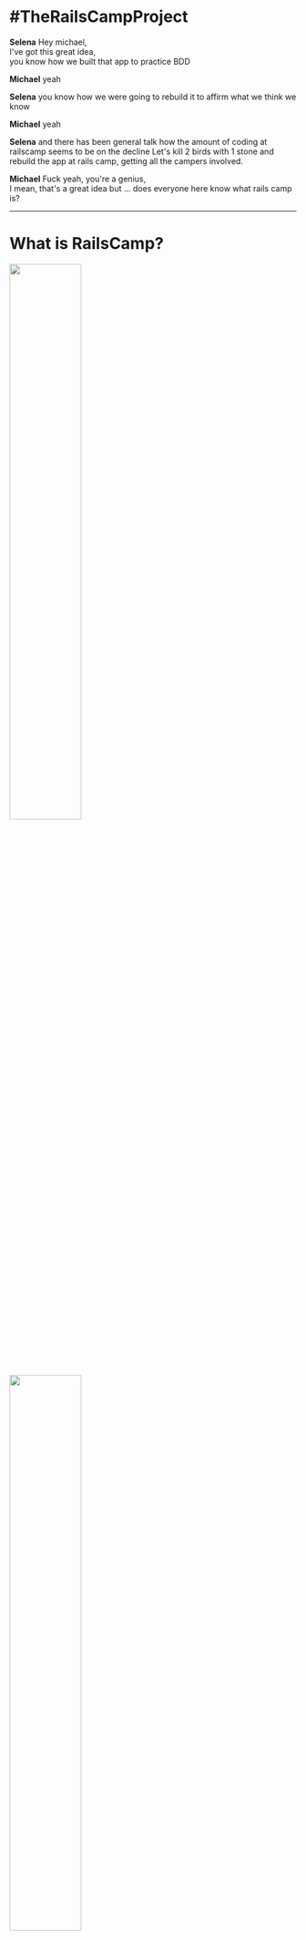 
<Head>
  <title>Rails Camp 24 - Hobart Woodfield</title>
</Head>


# #TheRailsCampProject

<Notes>

**Selena** Hey michael,  
I've got this great idea,  
you know how we built that app to practice BDD  

**Michael** yeah  

**Selena** you know how we were going to rebuild it to affirm what we think we
know

**Michael** yeah

**Selena** and there has been general talk how the amount of coding at
railscamp seems to be on the decline  Let's kill 2 birds with 1 stone and
rebuild the app at rails camp, getting all the campers involved.

**Michael** Fuck yeah, you're a genius,  
I mean, that's a great idea but ... does everyone here know what rails camp is?

</Notes>

---


# What is RailsCamp?

<img width="50%" src='./images/rails_camp_nort_pine_lodge.jpg' />
<img width="50%" src='./images/rails_camp_qld_hall.jpg' />

<Notes>

**Selena**

What is Rails Camp? Great question.

Think back to your high school days. It's like a high school camp.

Bunk beds in the bush out in the middle of nowhere, often with one or two
outdoor activities - like flying fox, canoeing or hikes

Being in the middle of nowhere, there's often no internet

Sounds a bit a funny - a bunch of developers who get together and go camping
without internet

But the general idea is that people bring along their computers and a project
to work

No internet encourages people to collaborate and work through problems together

</Notes>

---


# What happens at RailsCamp?

<img width="100%" src='./images/rails_camp_qld_build_stitched.jpg' />

<Notes>

**Michael**

opportunity to build, learn or teach something

runs around 2 times a year

The last one was in Camp Woodfield in the hills of Hobart end of November last year

</Notes>

---


# We love rails camp!

<Notes>

**Michael**

We are super passionate about coding

rails camp gives us an opportunity to spend undivided time on something we love
doing, we are passionate about - writing code

no kids, no preparing food, no distractions

just time to learn stuff, practice skills and share ideas with fellow
developers

I have been to over 10 rails camps and each time I come back rejuvenated from a
coding skill perspective

a bit like a meditation retreat but with code

It is also a huge opportunity to collaborate with a diverse group of developers

from juniors and people doing coder camp intensives who will be looking for
jobs in 6 months

to Tech leaders of banks and their insights

**basically: **code, sleep, eat, repeat!

</Notes>

---


# What we set out to do?

<Notes>

**Selena**

That's right!

And although we're super excited about being able to get away and just code for 4
days straight, not everyone shares the same view.

Two camps ago there were a lot of people who didn't write any
code, which I personally think is a wasted opportunity.

I remember when I was starting out, learning to code. I didn't want to miss any opportunity
to code - especially when there was an opportunity to code with industry experts!

After that camp, there was a lot of talk in the ruby community about the
gradual decline of coding at rails camps and a number of people seemed
generally unhappy about it. But no one seemed to have an idea of how to resolve
it

As we mentioned at the start of this presentation, Michael and I have been coding quite a bit
in our own time to try and better understand the testing processes we implement in our day job at Fresho!

The best way to understand code is to write code! So we built a game using Rails/React frameworks
And we always intended to rebuild it 3 or 4 times

</Notes>

---


<img width="700" src='https://s3-ap-southeast-2.amazonaws.com/failure-driven-blog/railscamp-24-woodfield-hobart/commit_01_jess_brown_85e0a9dde4d.gif' />

<Notes>

[SLIDE] Jess

**Selena**

But with morning coffee one day and a sudden strike of genius - I had the idea to take the project to Rails Camp
and run through it, trippling with all teh campers.

After-all, the highest level of understanding is to be able to teach someone else and have
them understand what your talking about.

Not only would we fill our own self-ish goal of learning but we if we could manage to pair with every person at
camp, then we may also succeed in startin to set the culture of rails camp back on track with a focus of actually
coding.

**Michael**

Ultimately this would lead us to improve Fresho! processes from testing to team
collaboration and pairing

</Notes>

---


# What We Did!

<img width="70%" src='./images/selena_keith_point_junior_dev_hands_on_the_keyboard.jpg' />

<Notes>

[SLIDE] Keith

**Michael**

What we actually did - well this actually morphed as we went along but
basically:

paired, or trippled with every participant

what is pairing? co working on a problem with someone else 2 developers 1
keyboard

go up to person without too much intimidation and get them to work with us
bring them up to speed with context: writing a game, test driven, rails and
react

Selena would get me to get my hands off the keyboard

encourage person to write the next failing test or implement code to make a
test pass fun lolcommit

interview them about the experience

</Notes>

---


<img width="700" src='https://s3-ap-southeast-2.amazonaws.com/failure-driven-blog/railscamp-24-woodfield-hobart/commit_04_matt_patterson_22212c2fea9.gif' />

<Notes>

[SLIDE] Matt

**Selena**


This was not only an opportunity for me to teach more Junior people but also an
opportunity to direct more senior people and feel less intimidated by their
level of experience, knowledge etc - a hurdle that can be difficult to overcome in the workplace

I gained an incredible amount of confidence in collaborating and sharing thoughts/ideas

And (much to Michael's delight - if you've ever heard his VI talk you know what I'm talking about)
I mastered some new VI shortcuts! And have even imparted that knowledge since on avid vim users! #winning

It was also great to get a broad overview, working with a range of people.
I've had a relatively short career so far, so I hadn't really experienced what it's like to work
with such different individuals on coding problems.

</Notes>

---


<img width="700" src='https://s3-ap-southeast-2.amazonaws.com/failure-driven-blog/railscamp-24-woodfield-hobart/commit_18_laurence_dibah_9cf363e1ffb.gif' />

<Notes>

[SLIDE] Laurence

**Michael**

it gave me a reason to reach out to everyone at camp

have a conversation around testing, pairing, team dynamics and developer
practices

even the people I felt intimidated by, there was no choice Selena said we have
to pair with everyone

it was intense training on how to pair with people better, I did it 36 times
and had a coach looking over my shoulder telling me where to improve after each
pairing session

We were also challenged in various ways by people and their understanding which
brought out the best in us

on how to tackle a problem

how to write a test

work collaboratively

</Notes>

---


# Time line after 3 commits!

<iframe frameborder="0" width="1400" height="600" src="./time-line-3-commits.html"></iframe>

<Notes>

**Selena**

By lunch time on Saturday (day 1), we got our first 3 commits in.
Starting with the most inexperienced camper there - she had never new scaffolded a rails project

</Notes>

---


# "don't tell me what to do"

<img width="800px" src='https://s3-ap-southeast-2.amazonaws.com/failure-driven-blog/railscamp-24-woodfield-hobart/commit_03_edward_0f515e5ecc3.gif' />

<Notes>

[SLIDE] Edward

**Michael**

Edward was our 3'rd committer and in hind sight he changed our view on the
project and we pivoted and got on track for what the project was going to be

**Selena**

He put Michael in his Fucken place

**Michael**

the project changed from trying to write an app with the best test driven code
to being a cross cultural collabration with all 37 attendees of rails camp

this was bigger then just some code, and we hadn't realised it yet

</Notes>

---


# Time line till lunch Sunday

<iframe frameborder="0" width="1400" height="700" src="./time-line-till-sunday-lunch.html"></iframe>

<Notes>

**Selena**

We pushed each other and continued on, pairing with a bunch more people till we
looked up and saw everyone had gone to bed. It was 3am.

By Sunday afternoon, word got around and people got excited asking us when it
is going to be their turn and lingering around to have a go

People were more keen to pull out their laptops.

We noticed seniors who would go out of their way to help juniors which we'd
pointed out after working with us

The whole camp was buzzing for us to finish our project and get camp-wide
participation, even bringing dinner and snacks to us because there was no time
to line up for meals!

</Notes>

---


# Time line for weekend

<iframe frameborder="0" width="1400" height="700" src="./time-line-full-weekend.html"></iframe>

<Notes>

**Michael**

can you tell wehn we slept?

when we played werewolf?

talk to the slide - work/rest ratio

</Notes>

---


# We paired with 36 people

<iframe frameborder="0" width="1400" height="600" src="./images/rails_camp_committers_github.jpg"></iframe>

<Notes>

**Michael**

what does that even look like?

[SLIDE DOWN]

At Fresho it takes us around a month and a half to pair with each of the other 7 members of the team

</Notes>

---


## What does pairing with 36 people mean?

<img width="400" style={{float: 'right'}} src='https://s3-ap-southeast-2.amazonaws.com/failure-driven-blog/railscamp-24-woodfield-hobart/commit_40_anton_katunin_035d56e959f.gif' />

<ul style={{textAlign: 'left'}}>
  <Appear>
    <li>13  ... +13 ... Fresho - Aug 2017</li>
    <li>17  ...  +4 ... Meetups & last Rails Camps</li>
    <li>20  ...  +3 ... Jiffy Shirts - Jul 2017</li>
    <li>22  ...  +2 ... Pairing for Hiring</li>
    <li>28  ...  +6 ... RedBubble Boom team Jan 2017</li>
    <li>36  ...  +7 ... RedBubble various teams Oct 2015</li>
    <li><strong>Around 3 years profressional coding</strong></li>
  </Appear>
</ul>

<Notes>

[SLIDE] Anton

**Michael**

looking back at my career it has been 13 devs at Fresho

another 4 at various meetups

3 at my previous gig Jiffy Shirts

another 2 for hiring

6 at my last team at RB

another 7 or so in various teams at RB

3 years of pairing experience

and Selena and I both just got a taste of 3 years pairing experience in 1 weekend

</Notes>

---


<img src='https://s3-ap-southeast-2.amazonaws.com/failure-driven-blog/railscamp-24-woodfield-hobart/commit_43_aaron_moodie6f8556f9ff0.gif' />
<img src='https://s3-ap-southeast-2.amazonaws.com/failure-driven-blog/railscamp-24-woodfield-hobart/commit_02_kirsten_comandich_de721fedc80.gif' />
<img src='https://s3-ap-southeast-2.amazonaws.com/failure-driven-blog/railscamp-24-woodfield-hobart/commit_38_sam_margalit_fc82f185dcb.gif' />
<br />
<img src='https://s3-ap-southeast-2.amazonaws.com/failure-driven-blog/railscamp-24-woodfield-hobart/commit_04_matt_patterson__test_1_f9daaa2ecac.gif' />
<img src='https://s3-ap-southeast-2.amazonaws.com/failure-driven-blog/railscamp-24-woodfield-hobart/commit_39_samuel_cochran_5cff9e5c2f6.gif' />
<img src='https://s3-ap-southeast-2.amazonaws.com/failure-driven-blog/railscamp-24-woodfield-hobart/commit_04_matt_patterson__test_2_ed182d1c315.gif' />
<br />
<img src='https://s3-ap-southeast-2.amazonaws.com/failure-driven-blog/railscamp-24-woodfield-hobart/commit_05_matt_patterson_8e85e82e854.gif' />
<img src='https://s3-ap-southeast-2.amazonaws.com/failure-driven-blog/railscamp-24-woodfield-hobart/commit_06_emily_coats_74791c0fa7e.gif' />
<img src='https://s3-ap-southeast-2.amazonaws.com/failure-driven-blog/railscamp-24-woodfield-hobart/commit_07_brenton_annan_76caa230579.gif' />

<Notes>

[SLIDE]

Aaron, Kirsten, Sam

Matt, Sam, Matt

Matt, Emily, Brenton

</Notes>

---


<img src='https://s3-ap-southeast-2.amazonaws.com/failure-driven-blog/railscamp-24-woodfield-hobart/commit_08_rob_jacoby_5f2f45c6243.gif' />
<img src='https://s3-ap-southeast-2.amazonaws.com/failure-driven-blog/railscamp-24-woodfield-hobart/commit_08_rob_jacoby__test_1_db0eb0f8b2e.gif' />
<img src='https://s3-ap-southeast-2.amazonaws.com/failure-driven-blog/railscamp-24-woodfield-hobart/commit_08_rob_jacoby__test_2_441db8c1dee.gif' />
<br />
<img src='https://s3-ap-southeast-2.amazonaws.com/failure-driven-blog/railscamp-24-woodfield-hobart/commit_09_paul_douglas_62b614eb49a.gif' />
<img src='https://s3-ap-southeast-2.amazonaws.com/failure-driven-blog/railscamp-24-woodfield-hobart/commit_10_tim_lucas_41ca4d41985.gif' />
<img src='https://s3-ap-southeast-2.amazonaws.com/failure-driven-blog/railscamp-24-woodfield-hobart/commit_10_tim_lucas__test_10cff08fa15.gif' />
<br />
<img src='https://s3-ap-southeast-2.amazonaws.com/failure-driven-blog/railscamp-24-woodfield-hobart/commit_11_selena_small_d94e2cc3f89.gif' />
<img src='https://s3-ap-southeast-2.amazonaws.com/failure-driven-blog/railscamp-24-woodfield-hobart/commit_12_jon_leighton_e1dbe3e3ee8.gif' />
<img src='https://s3-ap-southeast-2.amazonaws.com/failure-driven-blog/railscamp-24-woodfield-hobart/commit_13_cameo_langford_359a73f6b08.gif' />

<Notes>

[SLIDE]

Rob, Rob, Rob

Paul, Tim, Tim

Selena, Jon, Cameo

</Notes>

---


<img src='https://s3-ap-southeast-2.amazonaws.com/failure-driven-blog/railscamp-24-woodfield-hobart/commit_13_selena_small_bff4a932a85.gif' />
<img src='https://s3-ap-southeast-2.amazonaws.com/failure-driven-blog/railscamp-24-woodfield-hobart/commit_14_eathan_langford_2b21d630629.gif' />
<img src='https://s3-ap-southeast-2.amazonaws.com/failure-driven-blog/railscamp-24-woodfield-hobart/commit_15_nick_wolf_f098ea1286b.gif' />
<br />
<img src='https://s3-ap-southeast-2.amazonaws.com/failure-driven-blog/railscamp-24-woodfield-hobart/commit_16_nadia_vu_ae4da77bd81.gif' />
<img src='https://s3-ap-southeast-2.amazonaws.com/failure-driven-blog/railscamp-24-woodfield-hobart/commit_41_pat_allan_b95d142818f.gif' />
<img src='https://s3-ap-southeast-2.amazonaws.com/failure-driven-blog/railscamp-24-woodfield-hobart/commit_17_bashir_towdiee_31c435c5031.gif' />
<br />
<img src='https://s3-ap-southeast-2.amazonaws.com/failure-driven-blog/railscamp-24-woodfield-hobart/commit_19_chris__test_aitchison_ef8416ba250.gif' />
<img src='https://s3-ap-southeast-2.amazonaws.com/failure-driven-blog/railscamp-24-woodfield-hobart/commit_19_chris_aitchison_0e4321b3140.gif' />
<img src='https://s3-ap-southeast-2.amazonaws.com/failure-driven-blog/railscamp-24-woodfield-hobart/commit_20_dana_scheider_7033765db1a.gif' />

<Notes>

[SLIDE]

Selena, Eathan, Nick

Nadia, Pat, Bashir

Chris, Chris, Dana

</Notes>

---


<img src='https://s3-ap-southeast-2.amazonaws.com/failure-driven-blog/railscamp-24-woodfield-hobart/commit_21_erin_belot_72d3db6ed2c.gif' />
<img src='https://s3-ap-southeast-2.amazonaws.com/failure-driven-blog/railscamp-24-woodfield-hobart/commit_22_james_martelletti_29385d82754.gif' />
<img src='https://s3-ap-southeast-2.amazonaws.com/failure-driven-blog/railscamp-24-woodfield-hobart/commit_23_michael_morris_dd8106b417f.gif' />
<br />
<img src='https://s3-ap-southeast-2.amazonaws.com/failure-driven-blog/railscamp-24-woodfield-hobart/commit_24_keith_pitty_bb126b8a51f.gif' />
<img src='https://s3-ap-southeast-2.amazonaws.com/failure-driven-blog/railscamp-24-woodfield-hobart/commit_25_keith_pitty_c5526739730.gif' />
<img src='https://s3-ap-southeast-2.amazonaws.com/failure-driven-blog/railscamp-24-woodfield-hobart/commit_26_catlin_palmer_bright_e569b32e598.gif' />
<br />
<img src='https://s3-ap-southeast-2.amazonaws.com/failure-driven-blog/railscamp-24-woodfield-hobart/commit_27_solo_e380e416d5f.gif' />
<img src='https://s3-ap-southeast-2.amazonaws.com/failure-driven-blog/railscamp-24-woodfield-hobart/commit_28_emma_park_e360d49051d.gif' />
<img src='https://s3-ap-southeast-2.amazonaws.com/failure-driven-blog/railscamp-24-woodfield-hobart/commit_29_geoffrey_donaldson_9b58b9134de.gif' />

<Notes>

[SLIDE]

Erin, James, Michael

Keith, Keith, Catlin

solo, Emma, Geoffrey

</Notes>

---


<img src='https://s3-ap-southeast-2.amazonaws.com/failure-driven-blog/railscamp-24-woodfield-hobart/commit_30_sonya_corcoran_74154c0754b.gif' />
<img src='https://s3-ap-southeast-2.amazonaws.com/failure-driven-blog/railscamp-24-woodfield-hobart/commit_31_everyone_479aa0dfbe6.gif' />
<img src='https://s3-ap-southeast-2.amazonaws.com/failure-driven-blog/railscamp-24-woodfield-hobart/commit_32_selena_small_6d1e4b0db1f.gif' />
<br />
<img src='https://s3-ap-southeast-2.amazonaws.com/failure-driven-blog/railscamp-24-woodfield-hobart/commit_33_elliott_hilaire_54906182a6b.gif' />
<img src='https://s3-ap-southeast-2.amazonaws.com/failure-driven-blog/railscamp-24-woodfield-hobart/commit_34_caroline_bambrick_b089db4d438.gif' />
<img src='https://s3-ap-southeast-2.amazonaws.com/failure-driven-blog/railscamp-24-woodfield-hobart/commit_35_solo_b278e9f269e.gif' />
<br />
<img src='https://s3-ap-southeast-2.amazonaws.com/failure-driven-blog/railscamp-24-woodfield-hobart/commit_36_lauren_hennessy_73e68261b22.gif' />
<img src='https://s3-ap-southeast-2.amazonaws.com/failure-driven-blog/railscamp-24-woodfield-hobart/commit_37_drew_noll_0c19e0289d5.gif' />
<img src='https://s3-ap-southeast-2.amazonaws.com/failure-driven-blog/railscamp-24-woodfield-hobart/commit_38_sam_margalit__other_project_1216642f840.gif' />

<Notes>

[SLIDE]

Sonya, all, Selena

Elliot, Caroline, solo

Lauren, Drew, Sam

</Notes>

---


# What did we Achieve?

<Notes>

**Michael**

What did we achieve? clearly we built an awesome app with the help of all the
best developers from all the cool companies around Australia?

**Selena**

Best developers for sure! Bringing developers up to speed with our pairing practices, test
practices and the app is hard enough. let alone when you do pair swaps every 30
minutes!

**Michael**

With all these best practices we would have written great code at least?

**Selena**

haha! to write good software you actually need to plan and architect a
solution, get everyone on board and then build it at a steady pace. We did get
a lot of great pointers especially from the Up banking guys as to security
issues with our app and we learn a lot of tips and tricks from everyone.

**Michael**

Well at least we spread the message of Multi layer Outside in Behaviour Driven
Design and pairing

**Selena**

I think we did!
And we had a lot of great conversations around how we do testing and pairing and how that
compares to everyone else in their companies.

Also everyone at Rails Camp 24 in Hobart wrote some code that is committed on github! Win!

</Notes>

---


# What did we learn?

<Notes>

**Michael**

What did we learn?

**Selena**

That pair swaps are a necessary thing - after 36 hours pairing with you on the
weekend we were made to pair at work for the next 2 days and it wasn't pretty.

**Michael**

That they did. We also learnt how other people pair, their view on testing and
their view on developing a new feature in an app.

**Selena**

Through the weekend we also learnt a lot of "developer empathy" how to share
experiences and code with not only your coding buddy but with wider developers
that come to rails camp and that it can be done through acutall coding and not
just playing werewolf.

**Michael**

So we ultimately reached our goal of making the most of the time at rails camp
to code and share code with others, any tips?

</Notes>

---


# How to share coding experiences

<ul style={{textAlign: 'left'}}>
  <Appear>
    <li>build code together</li>
    <li>start the conversation</li>
    <li>be open to how others code</li>
    <li>pairing is fun
      <ul>
        <li>lolcommits</li>
        <li>https://github.com/mroth/lolcommits</li>
      </ul>
    </li>
  </Appear>
</ul>

<Notes>

sharing code can be intimidating - don't ask someone to show me your code, ask
to build together and have the experience together, as some company value
states "have the courage to be vulnerable"

Be willing to start the conversation, don't expect that somone will come to
you. Also don't be intimidated by other people in the room, everyone is happy
to code together, at least for 30 minutes.

There are a lot of tips and tricks that developers know, be open to pick these
up, be open to try new things, from new editors, workflows, key bindings,
development processess.

Have fun and try pairing, coding is not all about headphones on and sitting in
a corner and social experiences with developers do not need to be just chats,
werewolf and drinking, you can be coding at the same time.

lolcommits help with that
</Notes>

---


# Rails Camp 25
### May 10 - 13 Perth 

<Notes>

Next Rails camp is in 2 weeks run by our good friends Vanessa, Ceelia and Sam
and others

We won't be able to make it but we hope people make the most of all the awesome
opportunities to pair and share code.

</Notes>

---


# Thank You

# <img width="600" src='https://s3-ap-southeast-2.amazonaws.com/failure-driven-blog/railscamp-24-woodfield-hobart/commit_42_toby_nieboer_e44837b1501.gif' />

* <div style={{display: 'flex', alignItems: 'center'}}><img style={{ height: "2em" }} src="./images/fresho_logo_green.svg" /><span style={{paddingLeft: '1em'}}>Fresho!</span></div>
*
* https://failure-driven.com

<Notes>

[SLIDE] Toby

**Michael**

Shout out to my daughter Matilda for our awesome werewolf
t-shirts from a couple of rails camps ago! follow us on twitter wher I am
@saramic

**Selena**

and I am @selenasmall88 alternately find our posts on our blog failure-driven
or by looking at the hash tag #TheRailsCampProject on twitter

**Michael**

we both work for Fresho who have been super supportive in us going to Rails
Camps as well as chipping in for diversity tickets.

**Selena**

Thanks for listening, hope you enjoyed!

</Notes>
